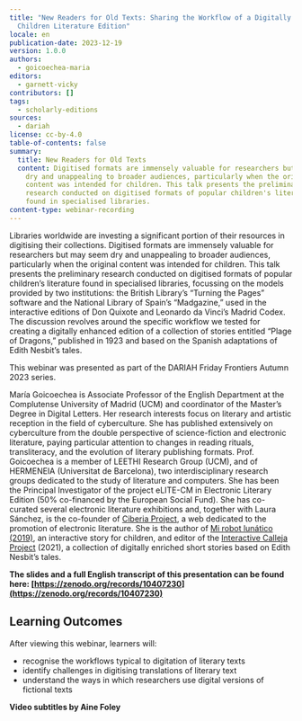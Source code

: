 ```yaml
---
title: "New Readers for Old Texts: Sharing the Workflow of a Digitally Enriched
  Children Literature Edition"
locale: en
publication-date: 2023-12-19
version: 1.0.0
authors:
  - goicoechea-maria
editors:
  - garnett-vicky
contributors: []
tags:
  - scholarly-editions
sources:
  - dariah
license: cc-by-4.0
table-of-contents: false
summary:
  title: New Readers for Old Texts
  content: Digitised formats are immensely valuable for researchers but may seem
    dry and unappealing to broader audiences, particularly when the original
    content was intended for children. This talk presents the preliminary
    research conducted on digitised formats of popular children's literature
    found in specialised libraries.
content-type: webinar-recording
---
```

Libraries worldwide are investing a significant portion of their resources in digitising their collections. Digitised formats are immensely valuable for researchers but may seem dry and unappealing to broader audiences, particularly when the original content was intended for children. This talk presents the preliminary research conducted on digitised formats of popular children’s literature found in specialised libraries, focussing on the models provided by two institutions: the British Library’s “Turning the Pages” software and the National Library of Spain’s “Madgazine,” used in the interactive editions of Don Quixote and Leonardo da Vinci’s Madrid Codex.  The discussion revolves around the specific workflow we tested for creating a digitally enhanced edition of a collection of stories entitled “Plage of Dragons,” published in 1923 and based on the Spanish adaptations of Edith Nesbit’s tales.

T﻿his webinar was presented as part of the DARIAH Friday Frontiers Autumn 2023 series.

María Goicoechea is Associate Professor of the English Department at the Complutense University of Madrid (UCM) and coordinator of the Master’s Degree in Digital Letters. Her research interests focus on literary and artistic reception in the field of cyberculture. She has published extensively on cyberculture from the double perspective of science-fiction and electronic literature, paying particular attention to changes in reading rituals, transliteracy, and the evolution of literary publishing formats.  Prof. Goicoechea is a member of LEETHI Research Group (UCM), and of HERMENEIA (Universitat de Barcelona), two interdisciplinary research groups dedicated to the study of literature and computers. She has been the Principal Investigator of the project eLITE-CM in Electronic Literary Edition (50% co-financed by the European Social Fund). She has co-curated several electronic literature exhibitions and, together with Laura Sánchez, is the co-founder of [Ciberia Project](http://www.ciberiaproject.com/), a web dedicated to the promotion of electronic literature. She is the author of [Mi robot lunático (2019)](http://www.ciberiaproject.com/coleccion-lij-digital/ficcion-interactiva-mi-robot-lunatico/), an interactive story for children, and editor of the [Interactive Calleja Project](https://callejainteractivo.linhd.uned.es/en/index.html) (2021), a collection of digitally enriched short stories based on Edith Nesbit’s tales.

**T﻿he slides and a full English transcript of this presentation can be found here: [https://zenodo.org/records/10407230](https://zenodo.org/records/10407230)**

## L﻿earning Outcomes

A﻿fter viewing this webinar, learners will:

* recognise the workflows typical to digitation of literary texts
* identify challenges in digitising translations of literary text
* understand the ways in which researchers use digital versions of fictional texts

<VideoCard provider="youtube" id="0QVEVTYhfsg" title="Click here to view" image="/assets/content/assets/en/resources/hosted/new-readers-for-old-texts-sharing-the-workflow-of-a-digitally-enriched-children-literature-edition/maria-goicoechea-thumbnail-png" subtitle="Click here to view" />

**V﻿ideo subtitles by Aine Foley**
